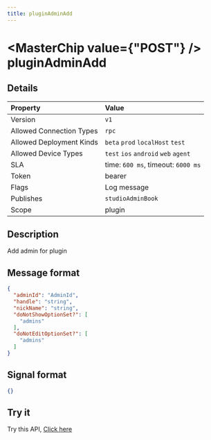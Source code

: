 ```yaml
---
title: pluginAdminAdd
---
```



# <MasterChip value={"POST"} /> pluginAdminAdd

## Details

| Property | Value | 
| :--- | :--- | 
| Version | `v1` |
| Allowed Connection Types | `rpc`  |
| Allowed Deployment Kinds | `beta` `prod` `localHost` `test`  |
| Allowed Device Types | `test` `ios` `android` `web` `agent`  |
| SLA | time: `600 ms`, timeout: `6000 ms` |
| Token | bearer |
| Flags | Log message |
| Publishes | `studioAdminBook`  |
| Scope | plugin |


## Description

Add admin for plugin

## Message format

```json copy
{
  "adminId": "AdminId",
  "handle": "string",
  "nickName": "string",
  "doNotShowOptionSet?": [
    "admins"
  ],
  "doNotEditOptionSet?": [
    "admins"
  ]
}
```

## Signal format

```json copy
{}
```

## Try it

Try this API, [Click here](https://web.neome.ai/api?path=studio_studioMain_pluginAdminAdd)


